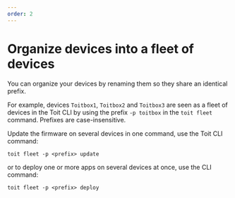 ```yaml
---
order: 2
---
```


# Organize devices into a fleet of devices

You can organize your devices by renaming them so they share an identical prefix.

For example, devices `Toitbox1`, `Toitbox2` and `Toitbox3` are seen as a fleet of devices in the Toit CLI by using the prefix `-p toitbox` in the `toit fleet` command. Prefixes are case-insensitive.

Update the firmware on several devices in one command, use the Toit CLI command:

```
toit fleet -p <prefix> update
```

or to deploy one or more apps on several devices at once, use the CLI command:

```
toit fleet -p <prefix> deploy
```

